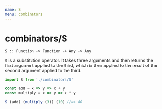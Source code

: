 ```yaml
---
name: S
menu: combinators
---
```


# combinators/S

`S :: Function -> Function -> Any -> Any`

`S` is a substitution operator. It takes three arguments and then returns the first argument applied to the third, which is then applied to the result of the second argument applied to the third.

```javascript
import S from './combinators/S'

const add = x => y => x + y
const multiply = x => y => x * y

S (add) (multiply (3)) (10) //=> 40
```
